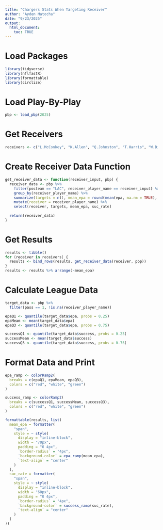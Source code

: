 ```yaml
---
title: "Chargers Stats When Targeting Receiver"
author: "Ayden Matocha"
date: "9/23/2025"
output:
  html_document:
    toc: TRUE
---
```


# Load Packages
```r
library(tidyverse)
library(nflfastR)
library(formattable)
library(circlize)
```

# Load Play-By-Play
```r
pbp <- load_pbp(2025)
```


# Get Receivers
```r
receivers <- c("L.McConkey", "K.Allen", "Q.Johnston", "T.Harris", "W.Dissly", "T.Conklin", "O.Gadsden", "O.Hampton")
```

# Create Receiver Data Function
```r
get_receiver_data <- function(receiver_input, pbp) {
  receiver_data <- pbp %>%
    filter(posteam == "LAC", receiver_player_name == receiver_input) %>%
    group_by(receiver_player_name) %>%
    summarize(targets = n(), mean_epa = round(mean(epa, na.rm = TRUE), 3), suc_rate = round(mean(success == 1, na.rm = TRUE), 3)) %>%
    mutate(receiver = receiver_player_name) %>%
    select(receiver, targets, mean_epa, suc_rate)
  
  return(receiver_data)
}
```

# Get Results
```r
results <- tibble()
for (receiver in receivers) {
  results <- bind_rows(results, get_receiver_data(receiver, pbp))
}
results <- results %>% arrange(-mean_epa)
```


# Calculate League Data
```r
target_data <- pbp %>%
  filter(pass == 1, !is.na(receiver_player_name))

epaQ1 <- quantile(target_data$epa, probs = 0.25)
epaMean <- mean(target_data$epa)
epaQ3 <- quantile(target_data$epa, probs = 0.75)

successQ1 <- quantile(target_data$success, probs = 0.25)
successMean <- mean(target_data$success)
successQ3 <- quantile(target_data$success, probs = 0.75)
```

# Format Data and Print
```r
epa_ramp <- colorRamp2(
  breaks = c(epaQ1, epaMean, epaQ3),
  colors = c("red", "white", "green")
)

success_ramp <- colorRamp2(
  breaks = c(successQ1, successMean, successQ3),
  colors = c("red", "white", "green")
)

formattable(results, list(
  mean_epa = formatter(
    "span",
    style = ~ style(
      display = "inline-block",
      width = "70px",
      padding = "0 4px",
      `border-radius` = "4px",
      `background-color` = epa_ramp(mean_epa),
      `text-align` = "center"
    )
  ),
  suc_rate = formatter(
    "span",
    style = ~ style(
      display = "inline-block",
      width = "60px",
      padding = "0 4px",
      `border-radius` = "4px",
      `background-color` = success_ramp(suc_rate),
      `text-align` = "center"
    )
  )
))
```


